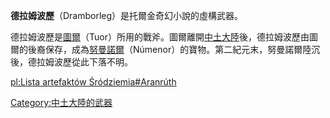 '''德拉姆波歷'''（Dramborleg）是托爾金奇幻小說的虛構武器。

德拉姆波歷是[[圖爾_(小說人物)|圖爾]]（Tuor）所用的戰斧。圖爾離開[[中土大陸|中土大陸]]後，德拉姆波歷由圖爾的後裔保存，成為[[努曼諾爾|努曼諾爾]]（Númenor）的寶物。第二紀元末，努曼諾爾陸沉後，德拉姆波歷從此下落不明。

{{Meweapons}}

[[Category:中土大陸的武器|Category:中土大陸的武器]]

[[pl:Lista_artefaktów_Śródziemia#Aranrúth|pl:Lista artefaktów Śródziemia#Aranrúth]]